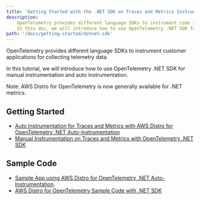 ```yaml
---
title: 'Getting Started with the .NET SDK on Traces and Metrics Instrumentation'
description:
    OpenTelemetry provides different language SDKs to instrument code for collecting telemetry data in the application.
    In this doc, we will introduce how to use OpenTelemetry .NET SDK for traces and metrics instrumentation in the application
path: '/docs/getting-started/dotnet-sdk'
---
```



OpenTelemetry provides different language SDKs to instrument customer applications for collecting telemetry data.

In this tutorial, we will introduce how to use OpenTelemetry .NET SDK for manual instrumentation and auto instrumentation.

Note: AWS Distro for OpenTelemetry is now generally available for .NET metrics.

<SectionSeparator />

## Getting Started

* [Auto Instrumentation for Traces and Metrics with AWS Distro for OpenTelemetry .NET Auto-Instrumentation](/docs/getting-started/dotnet-sdk/auto-instr)
* [Manual Instrumentation on Traces and Metrics with OpenTelemetry .NET SDK](/docs/getting-started/dotnet-sdk/manual-instr)


## Sample Code

* [Sample App using AWS Distro for OpenTelemetry .NET Auto-Instrumentation](https://github.com/aws-observability/aws-otel-dotnet-instrumentation/blob/main/sample-applications/integration-test-app).
* [AWS Distro for OpenTelemetry Sample Code with .NET SDK](https://github.com/aws-observability/aws-otel-community/tree/master/sample-apps/dotnet-sample-app)
